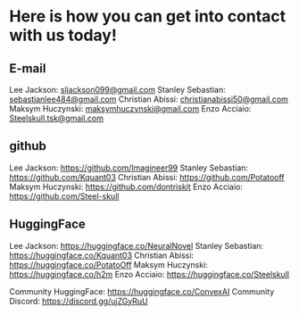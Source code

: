 # Here is how you can get into contact with us today!

## E-mail
Lee Jackson: sljackson099@gmail.com 
Stanley Sebastian: sebastianlee484@gmail.com 
Christian Abissi: christianabissi50@gmail.com 
Maksym Huczynski: maksymhuczynski@gmail.com
Enzo Acciaio: Steelskull.tsk@gmail.com 

## github
Lee Jackson: https://github.com/Imagineer99 
Stanley Sebastian: https://github.com/Kquant03 
Christian Abissi: https://github.com/Potatooff 
Maksym Huczynski: https://github.com/dontriskit 
Enzo Acciaio: https://github.com/Steel-skull 

## HuggingFace
Lee Jackson: https://huggingface.co/NeuralNovel 
Stanley Sebastian: https://huggingface.co/Kquant03 
Christian Abissi: https://huggingface.co/PotatoOff 
Maksym Huczynski: https://huggingface.co/h2m 
Enzo Acciaio: https://huggingface.co/Steelskull 

Community HuggingFace: https://huggingface.co/ConvexAI 
Community Discord: https://discord.gg/ujZGyRuU 